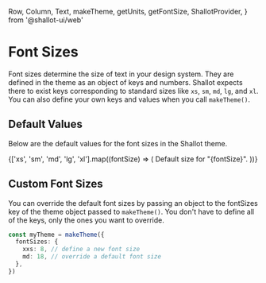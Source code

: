   Row,
  Column,
  Text,
  makeTheme,
  getUnits,
  getFontSize,
  ShallotProvider,
} from '@shallot-ui/web'

<Meta title="🎨 Theme / Font Sizes" />

# Font Sizes

Font sizes determine the size of text in your design system. They are defined in the theme as an object of keys and numbers. Shallot expects there to exist keys corresponding to standard sizes like `xs`, `sm`, `md`, `lg`, and `xl`. You can also define your own keys and values when you call `makeTheme()`.

## Default Values

Below are the default values for the font sizes in the Shallot theme.

<Canvas>
  <ShallotProvider>
    <Column>
      {['xs', 'sm', 'md', 'lg', 'xl'].map((fontSize) => (
        <Text
          key={fontSize}
          shallot={{
            // typeface: "Body",
            margin: getUnits(1),
            fontSize: getFontSize(fontSize),
          }}
        >
          Default size for "{fontSize}".
        </Text>
      ))}
    </Column>
  </ShallotProvider>
</Canvas>

## Custom Font Sizes

You can override the default font sizes by passing an object to the fontSizes key of the theme object passed to `makeTheme()`. You don't have to define all of the keys, only the ones you want to override.

```ts
const myTheme = makeTheme({
  fontSizes: {
    xxs: 8, // define a new font size
    md: 18, // override a default font size
  },
})
```
